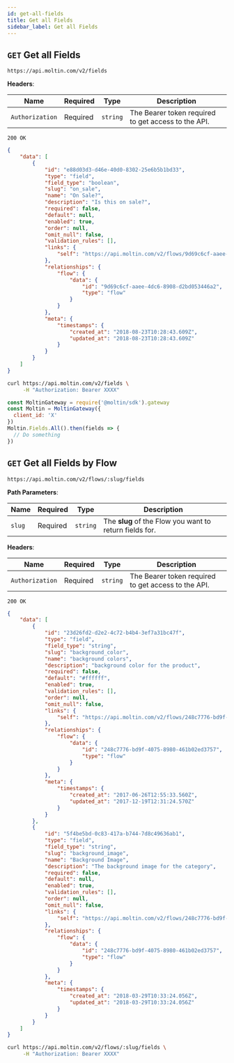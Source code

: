 ```yaml
---
id: get-all-fields
title: Get all Fields
sidebar_label: Get all Fields
---
```


## `GET` Get all Fields

```http
https://api.moltin.com/v2/fields
```

<!--DOCUSAURUS_CODE_TABS-->

<!-- Request -->

**Headers**:

| Name | Required | Type | Description |
| --- | --- | --- | --- |
| `Authorization` | Required | `string` | The Bearer token required to get access to the API. |


<!-- Response -->

`200 OK`


```json
{
    "data": [
        {
            "id": "e88d03d3-d46e-40d0-8302-25e6b5b1bd33",
            "type": "field",
            "field_type": "boolean",
            "slug": "on_sale",
            "name": "On Sale?",
            "description": "Is this on sale?",
            "required": false,
            "default": null,
            "enabled": true,
            "order": null,
            "omit_null": false,
            "validation_rules": [],
            "links": {
                "self": "https://api.moltin.com/v2/flows/9d69c6cf-aaee-4dc6-8908-d2bd053446a2/fields/e88d03d3-d46e-40d0-8302-25e6b5b1bd33"
            },
            "relationships": {
                "flow": {
                    "data": {
                        "id": "9d69c6cf-aaee-4dc6-8908-d2bd053446a2",
                        "type": "flow"
                    }
                }
            },
            "meta": {
                "timestamps": {
                    "created_at": "2018-08-23T10:28:43.609Z",
                    "updated_at": "2018-08-23T10:28:43.609Z"
                }
            }
        }
    ]
}
```

<!--END_DOCUSAURUS_CODE_TABS-->

<!--DOCUSAURUS_CODE_TABS-->

<!--cURL-->

```bash
curl https://api.moltin.com/v2/fields \
     -H "Authorization: Bearer XXXX"
```

<!--JavaScript SDK-->

```javascript
const MoltinGateway = require('@moltin/sdk').gateway
const Moltin = MoltinGateway({
  client_id: 'X'
})
Moltin.Fields.All().then(fields => {
  // Do something
})
```

<!--END_DOCUSAURUS_CODE_TABS-->

## `GET` Get all Fields by Flow

```http
https://api.moltin.com/v2/flows/:slug/fields
```

<!--DOCUSAURUS_CODE_TABS-->

<!-- Request -->

**Path Parameters**:

| Name | Required | Type | Description |
| --- | --- | --- | --- |
| `slug` | Required | `string` | The **slug** of the Flow you want to return fields for. |

**Headers**:

| Name | Required | Type | Description |
| --- | --- | --- | --- |
| `Authorization` | Required | `string` | The Bearer token required to get access to the API. |


<!-- Response -->

`200 OK`


```json
{
    "data": [
        {
            "id": "23d26fd2-d2e2-4c72-b4b4-3ef7a31bc47f",
            "type": "field",
            "field_type": "string",
            "slug": "background_color",
            "name": "background colors",
            "description": "background color for the product",
            "required": false,
            "default": "#ffffff",
            "enabled": true,
            "validation_rules": [],
            "order": null,
            "omit_null": false,
            "links": {
                "self": "https://api.moltin.com/v2/flows/248c7776-bd9f-4075-8980-461b02ed3757/fields/23d26fd2-d2e2-4c72-b4b4-3ef7a31bc47f"
            },
            "relationships": {
                "flow": {
                    "data": {
                        "id": "248c7776-bd9f-4075-8980-461b02ed3757",
                        "type": "flow"
                    }
                }
            },
            "meta": {
                "timestamps": {
                    "created_at": "2017-06-26T12:55:33.560Z",
                    "updated_at": "2017-12-19T12:31:24.570Z"
                }
            }
        },
        {
            "id": "5f4be5bd-0c83-417a-b744-7d8c49636ab1",
            "type": "field",
            "field_type": "string",
            "slug": "background_image",
            "name": "Background Image",
            "description": "The background image for the category",
            "required": false,
            "default": null,
            "enabled": true,
            "validation_rules": [],
            "order": null,
            "omit_null": false,
            "links": {
                "self": "https://api.moltin.com/v2/flows/248c7776-bd9f-4075-8980-461b02ed3757/fields/5f4be5bd-0c83-417a-b744-7d8c49636ab1"
            },
            "relationships": {
                "flow": {
                    "data": {
                        "id": "248c7776-bd9f-4075-8980-461b02ed3757",
                        "type": "flow"
                    }
                }
            },
            "meta": {
                "timestamps": {
                    "created_at": "2018-03-29T10:33:24.056Z",
                    "updated_at": "2018-03-29T10:33:24.056Z"
                }
            }
        }
    ]
}
```

<!--END_DOCUSAURUS_CODE_TABS-->

<!--DOCUSAURUS_CODE_TABS-->

<!--cURL-->

```bash
curl https://api.moltin.com/v2/flows/:slug/fields \
     -H "Authorization: Bearer XXXX"
```

<!--END_DOCUSAURUS_CODE_TABS-->
